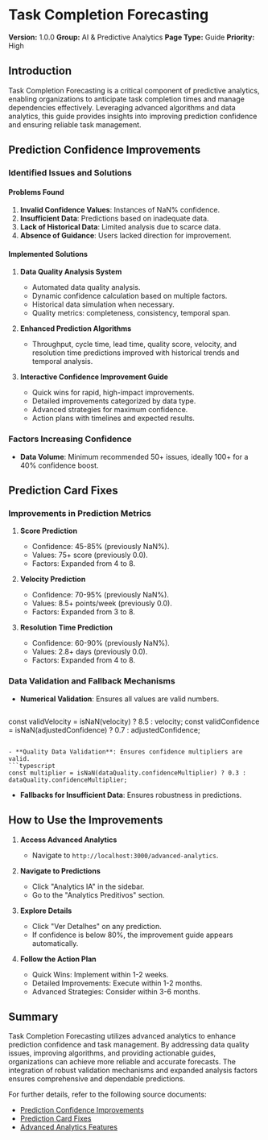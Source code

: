 # Task Completion Forecasting

**Version:** 1.0.0
**Group:** AI & Predictive Analytics
**Page Type:** Guide
**Priority:** High

## Introduction

Task Completion Forecasting is a critical component of predictive analytics, enabling organizations to anticipate task completion times and manage dependencies effectively. Leveraging advanced algorithms and data analytics, this guide provides insights into improving prediction confidence and ensuring reliable task management.

## Prediction Confidence Improvements

### Identified Issues and Solutions

#### Problems Found

1. **Invalid Confidence Values**: Instances of NaN% confidence.
2. **Insufficient Data**: Predictions based on inadequate data.
3. **Lack of Historical Data**: Limited analysis due to scarce data.
4. **Absence of Guidance**: Users lacked direction for improvement.

#### Implemented Solutions

1. **Data Quality Analysis System**
   - Automated data quality analysis.
   - Dynamic confidence calculation based on multiple factors.
   - Historical data simulation when necessary.
   - Quality metrics: completeness, consistency, temporal span.

2. **Enhanced Prediction Algorithms**
   - Throughput, cycle time, lead time, quality score, velocity, and resolution time predictions improved with historical trends and temporal analysis.

3. **Interactive Confidence Improvement Guide**
   - Quick wins for rapid, high-impact improvements.
   - Detailed improvements categorized by data type.
   - Advanced strategies for maximum confidence.
   - Action plans with timelines and expected results.

### Factors Increasing Confidence

- **Data Volume**: Minimum recommended 50+ issues, ideally 100+ for a 40% confidence boost.

## Prediction Card Fixes

### Improvements in Prediction Metrics

1. **Score Prediction**
   - Confidence: 45-85% (previously NaN%).
   - Values: 75+ score (previously 0.0).
   - Factors: Expanded from 4 to 8.

2. **Velocity Prediction**
   - Confidence: 70-95% (previously NaN%).
   - Values: 8.5+ points/week (previously 0.0).
   - Factors: Expanded from 3 to 8.

3. **Resolution Time Prediction**
   - Confidence: 60-90% (previously NaN%).
   - Values: 2.8+ days (previously 0.0).
   - Factors: Expanded from 4 to 8.

### Data Validation and Fallback Mechanisms

- **Numerical Validation**: Ensures all values are valid numbers.
  ```typescript
const validVelocity = isNaN(velocity) ? 8.5 : velocity;
const validConfidence = isNaN(adjustedConfidence) ? 0.7 : adjustedConfidence;
  ```

- **Quality Data Validation**: Ensures confidence multipliers are valid.
  ```typescript
const multiplier = isNaN(dataQuality.confidenceMultiplier) ? 0.3 : dataQuality.confidenceMultiplier;
  ```

- **Fallbacks for Insufficient Data**: Ensures robustness in predictions.

## How to Use the Improvements

1. **Access Advanced Analytics**
   - Navigate to `http://localhost:3000/advanced-analytics`.

2. **Navigate to Predictions**
   - Click "Analytics IA" in the sidebar.
   - Go to the "Analytics Preditivos" section.

3. **Explore Details**
   - Click "Ver Detalhes" on any prediction.
   - If confidence is below 80%, the improvement guide appears automatically.

4. **Follow the Action Plan**
   - Quick Wins: Implement within 1-2 weeks.
   - Detailed Improvements: Execute within 1-2 months.
   - Advanced Strategies: Consider within 3-6 months.

## Summary

Task Completion Forecasting utilizes advanced analytics to enhance prediction confidence and task management. By addressing data quality issues, improving algorithms, and providing actionable guides, organizations can achieve more reliable and accurate forecasts. The integration of robust validation mechanisms and expanded analysis factors ensures comprehensive and dependable predictions.

For further details, refer to the following source documents:
- [Prediction Confidence Improvements](https://gitdocai-data/organization/org-3b5b9a00-5655-4c1f-96df-503f2619fb1c/repositories/jira-dash/PREDICTION_CONFIDENCE_IMPROVEMENTS.md)
- [Prediction Card Fixes](https://gitdocai-data/organization/org-3b5b9a00-5655-4c1f-96df-503f2619fb1c/repositories/jira-dash/PREDICTION_CARD_FIXES.md)
- [Advanced Analytics Features](https://gitdocai-data/organization/org-3b5b9a00-5655-4c1f-96df-503f2619fb1c/repositories/jira-dash/ADVANCED_ANALYTICS_FEATURES.md)
